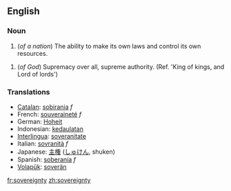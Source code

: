 ==English==
===Noun=== 

#(''of a nation'') The ability to make its own laws and control its own resources.
<!--was: Sovereignty is being in control of conditions you live under and and your resources (usually used in a national context). -->
#(''of God'') Supremacy over all, supreme authority. (Ref. 'King of kings, and Lord of lords')

=== Translations === 
*[[Catalan]]: [[sobirania]] ''f''
*French: [[souveraineté]] ''f'' 
*German: [[Hoheit]] 
*Indonesian: [[daulat|kedaulatan]]
*[[Interlingua]]: [[soveranitate]] 
*Italian: [[sovranità]] ''f'' 
*Japanese: [[主権]] ([[しゅけん]], shuken)
*Spanish: [[soberanía]] ''f'' 
*[[Volapük]]: [[soverän]]

[[fr:sovereignty]]
[[zh:sovereignty]]